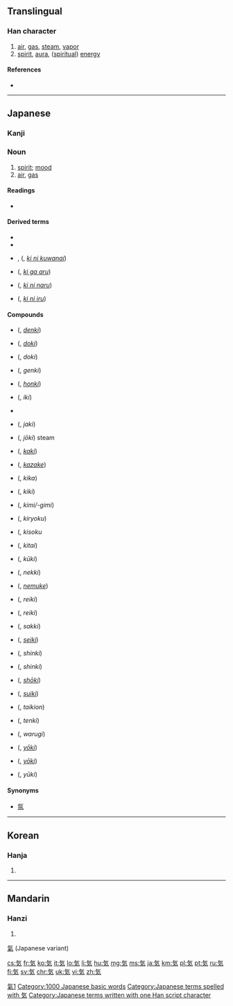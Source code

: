 {{also|气|氣|炁}}

==Translingual==
{{stroke order|[[File:気-jbw.png|280px]]}}

===Han character===
{{Han char|rn=84|rad=气|as=02|sn=6|four=8041<sub>7</sub>|canj=人弓大 (ONK)|ids=⿹[[气]][[㐅]]}}

# [[air]], [[gas]], [[steam]], [[vapor]]
# [[spirit]], [[aura]], ([[spiritual]]) [[energy]]

====References====
* {{Han ref|kx=0599.041|dkj=17046|dj=0990.170|hdz=32010.031|uh=6C17|ud=27671}}

[[Category:CJKV characters simplified differently in Japan and China|氣1]]

----

==Japanese==
{{wikipedia|lang=ja}}
{{rfc|compounds section needs lots of attention}}

===Kanji===
{{ja-kanji|grade=1|rs=气02|style=s|kyu=氣}}

===Noun===
{{ja-noun|k|hira=き|rom=ki}}

# [[spirit]]; [[mood]]
# [[air]], [[gas]]

====Readings====
* {{ja-readings|goon=[[け]] (ke)|kanon=[[き]] (ki)|kun=[[いき]] (iki)}}

====Derived terms====
* {{l|ja|気がする}}
* {{l|ja|気を付けて}}
* {{l|ja|気に食わない}}, {{l|ja|気にくわない}} ({{l|ja|きにくわない}}, ''[[ki ni kuwanai]]'')
* {{l|ja|気がある}} ({{l|ja|きがある}}, ''[[ki ga aru]]'')
* {{l|ja|気になる}} ({{l|ja|きになる}}, ''[[ki ni naru]]'')
* {{l|ja|気に入る}} ({{l|ja|きにいる}}, ''[[ki ni iru]]'')

====Compounds====
{{der-top3|Compounds}}
* {{l|ja|電気}} ({{l|ja|でんき}}, ''[[denki]]'')
* {{l|ja|土気}} ({{l|ja|どき}}, ''[[doki]]'')
* {{l|ja|怒気}} ({{l|ja|どき}}, ''doki'')
* {{l|ja|元気}} ({{l|ja|げんき}}, ''genki'')
* {{l|ja|本気}} ({{l|ja|ほんき}}, ''[[honki]]'')
* {{l|ja|意気}} ({{l|ja|いき}}, ''iki'')
* {{l|ja|陰気|tr=いんき, inki}}
* {{l|ja|邪気}} ({{l|ja|じゃき}}, ''jaki'')
* {{l|ja|蒸気}} ({{l|ja|じょうき}}, ''jōki'') steam
* {{l|ja|火気}} ({{l|ja|かき}}, ''[[kaki]]'')
* {{l|ja|風気}} ({{l|ja|かざけ}}, ''[[kazake]]'')
* {{l|ja|気化}} ({{l|ja|きか}}, ''kika'')
{{der-mid3}}
* {{l|ja|鬼気}} ({{l|ja|きき}}, ''kiki'')
* {{l|ja|気味}} ({{l|ja|きみ/ぎみ}}, ''kimi/-gimi'')
* {{l|ja|気力}} ({{l|ja|きりょく}}, ''kiryoku'')
* {{l|ja|気息}} ({{l|ja|きそく}}, ''kisoku''
* {{l|ja|気体}} ({{l|ja|きたい}}, ''kitai'')
* {{l|ja|空気}} ({{l|ja|くうき}}, ''kūki'')
* {{l|ja|熱気}} ({{l|ja|ねっき}}, ''nekki'')
* {{l|ja|眠気}} ({{l|ja|ねむけ}}, ''[[nemuke]]'')
* {{l|ja|冷気}} ({{l|ja|れいき}}, ''reiki'')
* {{l|ja|霊気}} ({{l|ja|れいき}}, ''reiki'')
* {{l|ja|殺気}} ({{l|ja|さっき}}, ''sakki'')
{{der-mid3}}
* {{l|ja|生気}} ({{l|ja|せいき}}, ''[[seiki]]'')
* {{l|ja|心気}} ({{l|ja|しんき}}, ''shinki'')
* {{l|ja|神気}} ({{l|ja|しんき}}, ''shinki'')
* {{l|ja|沼気}} ({{l|ja|しょうき}}, ''[[shōki]]'')
* {{l|ja|水気}} ({{l|ja|すいき}}, ''[[suiki]]'')
* {{l|ja|帯気音}} ({{l|ja|たいきおん}}, ''taikion'')
* {{l|ja|天気}} ({{l|ja|てんき}}, ''tenki'')
* {{l|ja|悪気}} ({{l|ja|わるぎ}}, ''warugi'')
* {{l|ja|妖気}} ({{l|ja|ようき}}, ''[[yoki|yōki]]'')
* {{l|ja|陽気}} ({{l|ja|ようき}}, ''[[yōki]]'')
* {{l|ja|勇気}} ({{l|ja|ゆうき}}, ''yūki'')
{{der-bottom}}

====Synonyms====
* {{sense|gas}} [[氛]]

[[Category:1000 Japanese basic words]]
[[Category:Japanese terms spelled with 気]]
[[Category:Japanese terms written with one Han script character]]

----

==Korean==

===Hanja===
{{ko-hanja|hangeul=기|eumhun=기운|rv=gi|mr=ki|y=ki}}

# {{defn|lang=ko|sort=气02}}

----

==Mandarin==

===Hanzi===
{{cmn-hanzi|pin=[[qì]] ([[qi4]])|wg=ch'i<sup>4</sup>}}

# {{defn|lang=cmn|sort=气02}}
[[氣]] (Japanese variant)

[[cs:気]]
[[fr:気]]
[[ko:気]]
[[it:気]]
[[lo:気]]
[[li:気]]
[[hu:気]]
[[mg:気]]
[[ms:気]]
[[ja:気]]
[[km:気]]
[[pl:気]]
[[pt:気]]
[[ru:気]]
[[fi:気]]
[[sv:気]]
[[chr:気]]
[[uk:気]]
[[vi:気]]
[[zh:気]]